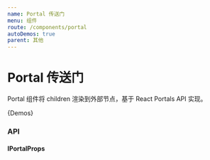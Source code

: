 ```yaml
---
name: Portal 传送门
menu: 组件
route: /components/portal
autoDemos: true
parent: 其他
---
```


# Portal 传送门

Portal 组件将 children 渲染到外部节点，基于 React Portals API 实现。

{Demos}

### API

#### IPortalProps

<Props propsName="IPortalProps" />
